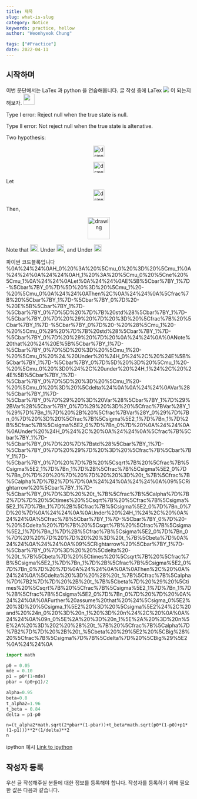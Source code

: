 ```yaml
---
title: 제목
slug: what-is-slug
category: Notice
keywords: practice, hellow
author: "Weonhyeok Chung"

tags: ["#Practice"]
date: 2022-04-11
---
```


## 시작하며 

이번 문단에서는 LaTex 과 python 을 연습해봅니다. 글 작성 중에 LaTex <img src="https://render.githubusercontent.com/render/math?math={1-\beta}"> 이 되는지 해보자.
<img src="https://render.githubusercontent.com/render/math?math={x + y}" height="30"/>


Type I error: Reject null when the true state is null. 

Type II error: Not reject null when the true state is altenative. 

Two hypothesis:
<p align="center">
    <img src="https://render.githubusercontent.com/render/math?math={H_0 : \mu_0 = \mu_1}" alt="drawing" height="30"/>
</p>
<p align="center">
    <img src="https://render.githubusercontent.com/render/math?math={H_1 : \mu_0 \ne \mu_1}" alt="drawing" height="30"/>
</p>
Let
<p align="center">   
    <img src="https://render.githubusercontent.com/render/math?math={E[\bar{Y_1}-\bar{Y_0}] = \mu_1 - \mu_0}" alt="drawing" height="30"/>
</p>
Then,
<p align="center">       
    <img src="https://render.githubusercontent.com/render/math?math={\frac{ \bar{Y_1}-\bar{Y_0} - E[\bar{Y_1}-\bar{Y_0}] }{ std(\bar{Y_1}-\bar{Y_0} ) } = \frac{ \bar{Y_1}-\bar{Y_0} - (\mu_1 - \mu_0) }{ std(\bar{Y_1}-\bar{Y_0} ) } }" alt="drawing" height="60"/>
</p>


Note that <img src="https://render.githubusercontent.com/render/math?math={E[\bar{Y_1}-\bar{Y_0}] = \mu_1 - \mu_0}" alt="drawing" height="20"/>. 
Under <img src="https://render.githubusercontent.com/render/math?math={H_0, E[\bar{Y_1}-\bar{Y_0}] = \mu_1 - \mu_0 =0}" alt="drawing" height="20"/>, and 
Under <img src="https://render.githubusercontent.com/render/math?math={H_1, E[\bar{Y_1}-\bar{Y_0}] = \mu_1 - \mu_0 =\delta}" alt="drawing" height="20"/>

파이썬 코드블록입니다 
%0A%24%24%0AH_0%20%3A%20%5Cmu_0%20%3D%20%5Cmu_1%0A%24%24%0A%24%24%0AH_1%20%3A%20%5Cmu_0%20%5Cne%20%5Cmu_1%0A%24%24%0ALet%0A%24%24%0AE%5B%5Cbar%7BY_1%7D-%5Cbar%7BY_0%7D%5D%20%3D%20%5Cmu_1%20-%20%5Cmu_0%0A%24%24%0AThen%2C%0A%24%24%0A%5Cfrac%7B%20%5Cbar%7BY_1%7D-%5Cbar%7BY_0%7D%20-%20E%5B%5Cbar%7BY_1%7D-%5Cbar%7BY_0%7D%5D%20%7D%7B%20std%28%5Cbar%7BY_1%7D-%5Cbar%7BY_0%7D%20%29%20%7D%20%3D%20%5Cfrac%7B%20%5Cbar%7BY_1%7D-%5Cbar%7BY_0%7D%20-%20%28%5Cmu_1%20-%20%5Cmu_0%29%20%7D%7B%20std%28%5Cbar%7BY_1%7D-%5Cbar%7BY_0%7D%20%29%20%7D%20%0A%24%24%0A%0ANote%20that%20%24%20E%5B%5Cbar%7BY_1%7D-%5Cbar%7BY_0%7D%5D%20%3D%20%5Cmu_1%20-%20%5Cmu_0%20%24.%20Under%20%24H_0%24%2C%20%24E%5B%5Cbar%7BY_1%7D-%5Cbar%7BY_0%7D%5D%20%3D%20%5Cmu_1%20-%20%5Cmu_0%20%3D0%24%2C%20under%20%24H_1%24%2C%20%24E%5B%5Cbar%7BY_1%7D-%5Cbar%7BY_0%7D%5D%20%3D%20%5Cmu_1%20-%20%5Cmu_0%20%3D%20%5Cdelta%24%0A%0A%24%24%0AVar%28%5Cbar%7BY_1%7D-%5Cbar%7BY_0%7D%29%20%3D%20Var%28%5Cbar%7BY_1%7D%29%2BVar%28%5Cbar%7BY_0%7D%29%20%3D%20%5Cfrac%7BVar%28Y_1%29%7D%7Bn_1%7D%20%2B%20%5Cfrac%7BVar%28Y_0%29%7D%7Bn_0%7D%20%3D%20%5Cfrac%7B%5Csigma%5E2_1%7D%7Bn_1%7D%2B%5Cfrac%7B%5Csigma%5E2_0%7D%7Bn_0%7D%20%0A%24%24%0A%0AUnder%20%24H_0%24%2C%20%0A%24%24%0A%5Cfrac%7B%5Cbar%7BY_1%7D-%5Cbar%7BY_0%7D%20%7D%7Bstd%28%5Cbar%7BY_1%7D-%5Cbar%7BY_0%7D%20%29%7D%20%3D%20%5Cfrac%7B%5Cbar%7BY_1%7D-%5Cbar%7BY_0%7D%20%7D%7B%20%5Csqrt%7B%20%5Cfrac%7B%5Csigma%5E2_1%7D%7Bn_1%7D%2B%5Cfrac%7B%5Csigma%5E2_0%7D%7Bn_0%7D%20%20%7D%20%7D%20%20%3D%20t_%7B%5Cfrac%7B%5Calpha%7D%7B2%7D%7D%0A%24%24%0A%24%24%0A%09%5CRightarrow%20%5Cbar%7BY_1%7D-%5Cbar%7BY_0%7D%3D%20%20t_%7B%5Cfrac%7B%5Calpha%7D%7B2%7D%7D%20%5Ctimes%20%5Csqrt%7B%20%5Cfrac%7B%5Csigma%5E2_1%7D%7Bn_1%7D%2B%5Cfrac%7B%5Csigma%5E2_0%7D%7Bn_0%7D%20%7D%0A%24%24%0A%0AUnder%20%24H_1%24%2C%20%0A%24%24%0A%5Cfrac%7B%5Cbar%7BY_1%7D-%5Cbar%7BY_0%7D%20-%20%5Cdelta%20%7D%7B%20%5Csqrt%7B%20%5Cfrac%7B%5Csigma%5E2_1%7D%7Bn_1%7D%2B%5Cfrac%7B%5Csigma%5E2_0%7D%7Bn_0%7D%20%20%7D%20%7D%20%20%3D%20t_%7B%5Cbeta%7D%0A%24%24%0A%24%24%0A%09%5CRightarrow%20%5Cbar%7BY_1%7D-%5Cbar%7BY_0%7D%3D%20%20%5Cdelta%20-%20t_%7B%5Cbeta%7D%20%5Ctimes%20%5Csqrt%7B%20%5Cfrac%7B%5Csigma%5E2_1%7D%7Bn_1%7D%2B%5Cfrac%7B%5Csigma%5E2_0%7D%7Bn_0%7D%20%7D%0A%24%24%0A%0A%0AThen%2C%20%0A%24%24%0A%5Cdelta%20%3D%20%28%20t_%7B%5Cfrac%7B%5Calpha%7D%7B2%7D%7D%20%2B%20t_%7B%5Cbeta%7D%20%29%20%5Ctimes%20%5Csqrt%7B%20%5Cfrac%7B%5Csigma%5E2_1%7D%7Bn_1%7D%2B%5Cfrac%7B%5Csigma%5E2_0%7D%7Bn_0%7D%20%7D%20%0A%24%24%0A%0AFurther%20assume%20that%20%24%5Csigma_0%5E2%20%3D%20%5Csigma_1%5E2%20%3D%20%5Csigma%5E2%24%2C%20and%20%24n_0%20%3D%20n_1%20%3D%20n%24%2C%20%0A%0A%24%24%0A%09n_0%5E%2A%20%3D%20n_1%5E%2A%20%3D%20n%5E%2A%20%3D%202%20%28%20t_%7B%20%5Cfrac%7B%5Calpha%7D%7B2%7D%7D%20%2B%20t_%5Cbeta%20%29%5E2%20%5CBig%28%20%5Cfrac%7B%5Csigma%7D%7B%5Cdelta%7D%20%5CBig%29%5E2%0A%24%24%0A
```python
import math

p0 = 0.05
mde = 0.10
p1 = p0*(1+mde)
pbar = (p0+p1)/2

alpha=0.95
beta=0.8
t_alpha2=1.96
t_beta = 0.84
delta = p1-p0
```

```
n=(t_alpha2*math.sqrt(2*pbar*(1-pbar))+t_beta*math.sqrt(p0*(1-p0)+p1*(1-p1)))**2*(1/delta)**2
n
```

ipython 예시 [Link to ipython](https://colab.research.google.com/drive/1qT0e9EXCBFSpW-OrWFinArA60MEFAMYV#scrollTo=qDvzgkV-MSrx)


## 작성자 등록
우선 글 작성해주실 분들에 대한 정보를 등록해야 합니다. 작성자를 등록하기 위해 필요한 값은 다음과 같습니다.
